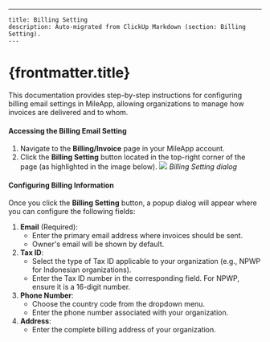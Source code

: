 ---
    title: Billing Setting
    description: Auto-migrated from ClickUp Markdown (section: Billing Setting).
    ---

# {frontmatter.title}

This documentation provides step-by-step instructions for configuring billing email settings in MileApp, allowing organizations to manage how invoices are delivered and to whom.
#### **Accessing the Billing Email Setting**
1. Navigate to the **Billing/Invoice** page in your MileApp account.
2. Click the **Billing Setting** button located in the top-right corner of the page (as highlighted in the image below).
![](https://t3837933.p.clickup-attachments.com/t3837933/68dfac25-ceee-4497-a33b-31ca3cdf02e4/image.png)
_Billing Setting dialog_
#### **Configuring Billing Information**
Once you click the **Billing Setting** button, a popup dialog will appear where you can configure the following fields:
1. **Email** (Required):
    *   Enter the primary email address where invoices should be sent.
    *   Owner's email will be shown by default.
2. **Tax ID**:
    *   Select the type of Tax ID applicable to your organization (e.g., NPWP for Indonesian organizations).
    *   Enter the Tax ID number in the corresponding field. For NPWP, ensure it is a 16-digit number.
3. **Phone Number**:
    *   Choose the country code from the dropdown menu.
    *   Enter the phone number associated with your organization.
4. **Address**:
    *   Enter the complete billing address of your organization.
